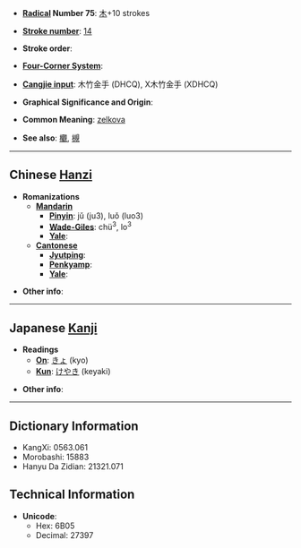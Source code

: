 * '''[[Wiktionary:Chinese radical index| Radical]] Number 75''': [[Wiktionary:Chinese radical index 木|木]]+10 strokes

* '''[[Wiktionary:Chinese total strokes index|Stroke number]]''': [[Wiktionary:Chinese total strokes index 14|14]]

* '''Stroke order''': 

* '''[[Wiktionary:Chinese four corner index|Four-Corner System]]''': 

* '''[[Wiktionary:Chinese Cangjie index|Cangjie input]]''': 木竹金手 (DHCQ), X木竹金手 (XDHCQ)

* '''Graphical Significance and Origin''': 

* '''Common Meaning''': [[zelkova]]

* '''See also''': [[欟]], [[槻]]<!-- look like variants of the same character? -->

----

== Chinese [[Hanzi]] ==

* '''Romanizations'''
** '''[[Mandarin]]'''
*** '''[[Pinyin]]''': jǔ (ju3), luǒ (luo3)
*** '''[[Wade-Giles]]''': chü<sup>3</sup>, lo<sup>3</sup>
*** '''[[Yale]]''': 
** '''[[Cantonese]]'''
*** '''[[Jyutping]]''':
*** '''[[Penkyamp]]''': 
*** '''[[Yale]]''': 

* '''Other info''': 

----

== Japanese [[Kanji]] ==

* '''Readings'''
** '''[[On]]''': [[きょ]] (kyo)
** '''[[Kun]]''': [[けやき]] (keyaki)

* '''Other info''':  

----

== Dictionary Information ==

* KangXi: 0563.061
* Morobashi: 15883
* Hanyu Da Zidian: 21321.071

== Technical Information ==

* '''Unicode''':
** Hex: 6B05
** Decimal: 27397